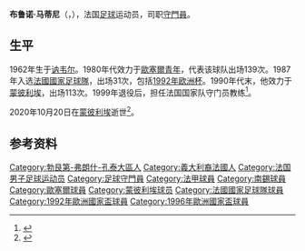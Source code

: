 {{NoteTA|G1=足球|G2=法甲}}
{{Infobox football biography
| name        = 布鲁诺·马蒂尼
| image       = Bruno Martini football Juillet 2015 Grammont.jpg
| caption     = 2015年
| fullname    = 
| birth_date  = {{birth date|1962|1|25|df=y}}
| birth_place = 法国[[讷韦尔|讷韦尔]]
| height      = 1.82 m
| position    = [[守門員_(足球)|守門員]]
| death_date  = {{death date and age|2020|10|20|1962|1|25|df=y}}
| death_place = 法国[[蒙彼利埃|蒙彼利埃]]
| youthyears1 = 1972–1979
| youthyears2 = 1979–1981
| youthclubs1 = ASAV
| youthclubs2 = 讷韦尔
| years1      = 1981–1995
| years2      = 1983–1985
| years3      = 1995–1999
| clubs1      = [[歐塞爾青年會|歐塞爾青年]]
| clubs2      = → [[南錫體育會|南錫]]（租借）
| clubs3      = [[蒙彼利埃體育會|蒙彼利埃]]
| caps1       = 322
| caps2       = 65
| caps3       = 105
| totalcaps   = 492
| goals1      = 0
| goals2      = 0
| goals3      = 0
| totalgoals  = 0
| nationalyears1 = 1987–1996
| nationalteam1 = [[法國國家足球隊|法國國家足球隊]]
| nationalcaps1 = 31
| nationalgoals1 = 0
}}
'''布鲁诺·马蒂尼'''（{{lang-fr|Bruno Martini}}，{{bd|1962年|1月25日|2020年|10月20日|catIdx=Martini}}），法国[[足球|足球]]运动员，司职[[守門員_(足球)|守門員]]。

==生平==
1962年生于[[讷韦尔|讷韦尔]]。1980年代效力于[[歐塞爾青年會|歐塞爾青年]]，代表该球队出场139次。1987年入选[[法國國家足球隊|法國國家足球隊]]，出场31次，包括[[1992–93年歐洲足協盃|1992年欧洲杯]]。1990年代末，他效力于[[蒙彼利埃體育會|蒙彼利埃]]，出场113次。1999年退役后，担任法国国家队守门员教练<ref>{{Cite news|date=2020-10-20|title=Former France goalkeeper Martini dies|work=[[BBC體育|BBC Sports]]|url=https://www.bbc.co.uk/sport/football/54614434|access-date=2020-10-20|archive-date=2020-11-26|archive-url=https://web.archive.org/web/20201126100811/https://www.bbc.co.uk/sport/football/54614434|dead-url=no}}</ref>。

2020年10月20日在[[蒙彼利埃|蒙彼利埃]]逝世<ref name="figaro">{{cite news|url=https://sport24.lefigaro.fr/football/equipe-de-france/fil-info/bruno-martini-ancien-gardien-des-bleus-est-decede-1018590|title=Bruno Martini, ancien gardien des Bleus, est décédé|website=[[费加罗报|Le Figaro]]|access-date=2020-10-20|language=fr|archive-date=2020-10-20|archive-url=https://web.archive.org/web/20201020210616/https://sport24.lefigaro.fr/football/equipe-de-france/fil-info/bruno-martini-ancien-gardien-des-bleus-est-decede-1018590|dead-url=no}}</ref>。

==参考资料==
<references/>

{{1992年歐洲國家盃法國參賽名單}}
{{1996年歐洲國家盃法國參賽名單}}

{{Authority control}}

{{DEFAULTSORT:Martini, Bruno}}
[[Category:勃艮第-弗朗什-孔泰大區人|Category:勃艮第-弗朗什-孔泰大區人]]
[[Category:義大利裔法國人|Category:義大利裔法國人]]
[[Category:法国男子足球运动员|Category:法国男子足球运动员]]
[[Category:足球守門員|Category:足球守門員]]
[[Category:法甲球員|Category:法甲球員]]
[[Category:南錫球員|Category:南錫球員]]
[[Category:歐塞爾球員|Category:歐塞爾球員]]
[[Category:蒙彼利埃球员|Category:蒙彼利埃球员]]
[[Category:法國國家足球隊球員|Category:法國國家足球隊球員]]
[[Category:1992年歐洲國家盃球員|Category:1992年歐洲國家盃球員]]
[[Category:1996年歐洲國家盃球員|Category:1996年歐洲國家盃球員]]